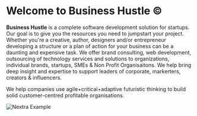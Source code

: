 
# Welcome to Business Hustle ©

**Business Hustle**  is a complete software development solution for startups. Our goal is to give you the resources you need to jumpstart your project. Whether you're a creative, author, designers and/or entrepreneur developing a structure or a plan of action for your business can be a daunting and expensive task.
We offer brand consulting, web development, outsourcing of technology services and solutions to organizations, individual brands, startups, SMEs & Non Profit Organisaitons. We help bring deep insight and expertise to support leaders of corporate, markerters, creators & influencers.

We help companies use agile+critical+adaptive futuristic thinking to build solid customer-centred profitable organisations.

<Bleed>![Nextra Example](../public/demo.png)</Bleed>
